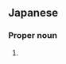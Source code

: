 ==Japanese==
{{ja-kanjitab|くさ|なぎ|yomi=kun}}

===Proper noun===
{{ja-pos|くさなぎ|proper}}

# {{surname|lang=ja|sort=くさなぎ}}